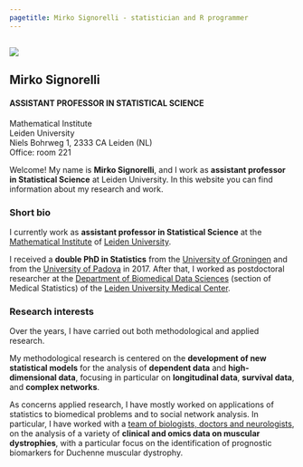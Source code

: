 ---
pagetitle: Mirko Signorelli - statistician and R programmer
---

##

<div class="jumbotron fp-jumbo">
<div class="row">
<div class="col-12 col-md-6 go-away-p-margin">
<img src="images/mirkosignorelli.jpg" class="img-responsive" />
</div>
<div class="col-12 col-md-6" style="margin-top: 10px;">
## Mirko Signorelli

#### ASSISTANT PROFESSOR IN STATISTICAL SCIENCE

Mathematical Institute  
Leiden University  
Niels Bohrweg 1, 2333 CA Leiden (NL)  
Office: room 221

</div>
</div>
</div>

Welcome! My name is **Mirko Signorelli**, and I work as **assistant professor in Statistical Science** at Leiden University. In this website you can find information about my research and work.

### Short bio

I currently work as **assistant professor in Statistical Science** at the [Mathematical Institute](https://www.universiteitleiden.nl/en/science/mathematics) of [Leiden University](https://www.universiteitleiden.nl/en/about-us).

I received a **double PhD in Statistics** from the [University of Groningen](https://www.rug.nl) and from the [University of Padova](https://www.unipd.it/en/) in 2017. After that, I worked as postdoctoral researcher at the [Department of Biomedical Data Sciences](https://www.lumc.nl/org/bds/?setlanguage=English&setcountry=en) (section of Medical Statistics) of the [Leiden University Medical Center](https://www.lumc.nl/research/introduction).


### Research interests

Over the years, I have carried out both methodological and applied research.

My methodological research is centered on the **development of new statistical models** for the analysis of **dependent data** and **high-dimensional data**, focusing in particular on **longitudinal data**, **survival data**, and **complex networks**. 

As concerns applied research, I have mostly worked on applications of statistics to biomedical problems and to social network analysis. In particular, I have worked with a [team of biologists, doctors and neurologists](https://www.spierziektencentrum.nl/location/lumc/), on the analysis of a variety of **clinical and omics data on muscular dystrophies**, with a particular focus on the identification of prognostic biomarkers for Duchenne muscular dystrophy.

</section>
